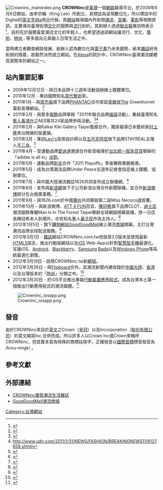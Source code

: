 {{Infobox website
| name = CROWNinc
| logo = CROWNinc Logo.png
| logo_size = 200px
| logo_caption = CROWNinc標誌
| screenshot = CROWNinc Page.png
| screenshot_size = 300px
| caption = CROWNinc首頁截圖（2012年5月4日）
| url = [http://www.crowninc.com.tw/ www.crowninc.com.tw]
| alexa = 1975（在台灣）<ref>{{cite web|url=http://www.alexa.com/siteinfo/crowninc.com.tw|title=crowninc.com.tw - Alexa排名和網站流量資訊|date=2011年3月14日|accessdate=2011年3月14日|archive-date=2011年2月4日|archive-url=https://web.archive.org/web/20110204093210/http://www.alexa.com/siteinfo/crowninc.com.tw|dead-url=no}}</ref>
| commercial = 是
| type = 特定產業新聞網站
| language = [[正體中文|正體中文]]
| registration = 選擇性
| owner = 恆冠整合行銷有限公司
| author = 李宗翰
| launch_date = {{start date and age|2009|6|6}}
| current_status = 營運中
| revenue = 來自[[廣告|廣告]]、[[VIP|VIP]]服務、線上購物
}}
[[File:Crowninc_mainindex.png|thumb]]
'''CROWNinc'''是[[臺灣|臺灣]]一個[[網路|網路]]報導平台，於2009年6月6日開站，由李宗翰（King Lee）所創立，其標誌為呈現數位化，所以標誌中的Digital的[[英文字母|英文字母]]a用[[＠|＠]]代替。其[[網站|網站]]報導國內外街頭[[潮流|潮流]]、[[音樂|音樂]]、[[電影|電影]]等相關資訊，主要導向臺灣街頭[[文化|文化]]的服飾與[[流行|流行]]剖析。其創辦人透過[[聯合報|聯合報]]專訪時表示<ref>{{Cite web |url=http://video.udn.com/video/Item/ItemPage.do?sno=344-233-2B4-233c313c3-2B324-233-2F333-2F30-21-3D |title=存档副本 |access-date=2011-03-14 |archive-url=https://web.archive.org/web/20141006103225/http://video.udn.com/video/Item/ItemPage.do?sno=344-233-2B4-233c313c3-2B324-233-2F333-2F30-21-3D |archive-date=2014-10-06 |dead-url=yes }}</ref>，目的在於服務喜愛潮流文化的年輕人，也希望透過該網站讓流行、文化、[[藝術|藝術]]、[[時尚|時尚]]…等多面向元素融入日常生活之中。

當時建立者觀查網路發展，創辦人認為數位化與[[電子書|電子書]]乃未來趨勢，紙本[[雜誌|雜誌]]終有削弱的隱憂，故毅然決然成立網站。在[[Alexa_Internet|Alexa]]的統計中，CROWNinc臺灣潮流媒體高瀏覽率的網站之一。

== 站內重要記事 ==
*2009年12月12日 - 與日本品牌{{link-en|Devilock|Devilock}}十三週年活動協辦線上媒體單位。
*2010年12月 - 專訪國際知名[[當代藝術|當代藝術]]家{{link-en|KAWS|KAWS (artist)}}。
*2011年1月 - 與[[周杰倫|周杰倫]]旗下品牌[[PHANTACi|PHANTACi]]合作架設[[青蜂俠_(2011年電影)|青蜂俠]]The Greenhornet電影宣傳網站。<ref>{{Cite web |url=http://greenhornet.crowninc.com.tw/ |title=存档副本 |accessdate=2017-11-11 |archive-date=2011-09-05 |archive-url=https://web.archive.org/web/20110905010844/http://greenhornet.crowninc.com.tw/ |dead-url=no }}</ref>
*2011年2月 - 與眾多[[服飾|服飾]]品牌舉辦「2011年聯合品牌[[福袋|福袋]]活動」，集結臺灣知名[[藝人|藝人]][[黃鴻升|黃鴻升]]之AES等共24家品牌參與活動。<ref>{{cite web |url=http://2011luckybag.crowninc.com.tw/ |title=存档副本 |accessdate=2011-03-14 |deadurl=yes |archiveurl=https://web.archive.org/web/20110314112759/http://2011luckybag.crowninc.com.tw/ |archivedate=2011-03-14 }}</ref><ref>http://www.udn.com/2011/1/31/NEWS/FASHION/BREAKINGNEWS11/6127659.shtml{{dead link|date=2017年11月 |bot=InternetArchiveBot |fix-attempted=yes }}</ref>
*2011年2月 - 與Kaikai Kiki Gallery Taipei藝廊合作，獨家報導日本藝術家[[村上隆|村上隆]]來台開展的版畫展。
*2011年3月 - 專訪[[Levi's|Levi's]]首席設計師以及[[五月天|五月天]][[陳信宏|阿信]]旗下品牌STAYREAL主理人[[不二良|不二良]]。<ref>{{Cite web |url=http://www.youtube.com/watch?v=MMfgY7WyIfs |title=存档副本 |accessdate=2012-05-04 |archive-date=2019-02-15 |archive-url=https://web.archive.org/web/20190215181202/https://www.youtube.com/watch?v=MMfgY7WyIfs |dead-url=no }}</ref>
*2011年4月 - 受運動品牌[[愛迪達|愛迪達]]邀請合作影音報導於[[台北|台北]][[統一阪急百貨|統一阪急百貨]]舉辦的「adidas is all in」[[派對|派對]]。
*2011年5月 - 運動品牌[[耐吉|耐吉]]合作「2011 Playoffs」季後賽鞋專題報導。
*2011年5月 - 成為台灣潮流品牌Under Peace五週年記者會指定線上媒體、協辦單位。
*2011年7月 - 與中國大陸潮流雜誌1626共同宣布成立聯播網。<ref>{{cite web |url=http://www2.1626.com/html/2011/chaotui_0725/70969.html |title=存档副本 |accessdate=2012-05-04 |deadurl=yes |archiveurl=https://archive.is/20130424195256/http://www2.1626.com/html/2011/chaotui_0725/70969.html |archivedate=2013-04-24 }}</ref>
*2011年8月 - 宣布與[[新浪網|新浪網]]旗下子公司新浪台灣合作新聞聯播，並合作[[新浪微博|新浪微博]]部分在台推廣事務。<ref>{{Cite web |url=http://news.sina.com.tw/cobrand/crowninc/ |title=存档副本 |access-date=2012-05-04 |archive-url=https://web.archive.org/web/20120504122558/http://news.sina.com.tw/cobrand/crowninc/ |archive-date=2012-05-04 |dead-url=yes }}</ref>
*2011年9月 - 與1626.com於中國[[廣州|廣州]]共同舉辦第二屆Miss Necoco選拔賽。
*2011年10月 - 與新浪微博、[[ATT_4_FUN|ATT 4 FUN]]百貨、[[陳冠希|陳冠希]]旗下品牌CLOT、[[迪士尼|迪士尼]]潮流服飾專櫃Man Is In The Forest Taipei舉辦全球網路開幕直播，除一日店長陳冠希本人到場外，亦有知名藝人[[黃子佼|黃子佼]]作為主持人。<ref>{{cite web |url=http://tw.weibo.com/topic/clot |title=存档副本 |accessdate=2012-05-04 |deadurl=yes |archiveurl=https://web.archive.org/web/20111004220359/http://tw.weibo.com/topic/clot |archivedate=2011-10-04 }}</ref>
*2012年1月5日 - 旗下[[購物網站|購物網站]]GoodGoodMall線上潮流[[商城|商城]]開幕。主打台灣潮流品牌全球配送服務。<ref>{{Cite web |url=http://www.goodgoodmall.com/ |title=存档副本 |access-date=2012-05-04 |archive-url=https://web.archive.org/web/20120503212031/http://goodgoodmall.com/ |archive-date=2012-05-03 |dead-url=yes }}</ref>
*2012年3月1日 - [[雜誌|雜誌]]網站CROWNinc.com.tw改版至3.0版本並使用最新[[HTML5|HTML5]]語言，推出行動版網站以及[[iOS|iOS]] Web-App以針對[[智慧型手機|智慧型手機]]最適化。支援iOS、[[Android|Android]]、[[Blackberry|Blackberry]]、[[Samsung|Samsung]] [[Bada_(操作系统)|Bada]]以及[[Windows_Phone|Windows Phone]]等系統最適化瀏覽。
*2012年3月19日 - 啟用CROWNinc.tw新[[網域|網域]]。
*2012年3月26日 - 與[[Flipboard|Flipboard]]合作，其潮流新聞內建收錄於[[中國大陸|中國大陸]]、[[香港|香港]]以及台灣版本的「[[時尚|時尚]]」分類之中。<ref>{{Cite web |url=http://flipboard.com/ |title=存档副本 |accessdate=2012-05-04 |archive-date=2011-07-05 |archive-url=https://web.archive.org/web/20110705140734/http://flipboard.com/ |dead-url=no }}</ref>
*2012年3月30日 - 於iOS平台推出專屬[[行動裝置|行動裝置]][[應用程式|應用程式]]。成為台灣本土第一個推出行動應用程式的潮流媒體。<ref>{{Cite web |url=http://itunes.apple.com/tw/app/crowninc-chao-liu-za-zhi/id512480802?mt=8 |title=存档副本 |accessdate=2012-05-04 |archive-date=2012-07-11 |archive-url=https://web.archive.org/web/20120711140201/http://itunes.apple.com/tw/app/crowninc-chao-liu-za-zhi/id512480802?mt=8 |dead-url=no }}</ref> 
[[File:Crowninc_iosapp.png|thumb]]

== 發音 ==
由於CROWNinc來自於[[英文|英文]]之Crown（[[皇冠|皇冠]]）以及Incorporation（[[股份有限公司|股份有限公司]]）的英文縮寫Inc.合併而成。所以許多人以Crown Inc或Crown來稱呼CROWNinc，但其實本意為特殊的商標註冊字，正確發音以[[國際音標|國際音標]]標音發音為 /krou-ningk/ 。

==參考文獻==
{{reflist|2}}

== 外部連結 ==
*[https://web.archive.org/web/20110313131936/http://www.crowninc.com.tw/ CROWNinc優質潮流生活雜誌]
*[https://web.archive.org/web/20120503212031/http://goodgoodmall.com/ GoodGoodMall潮流商城]

[[Category:台灣網站|Category:台灣網站]]
